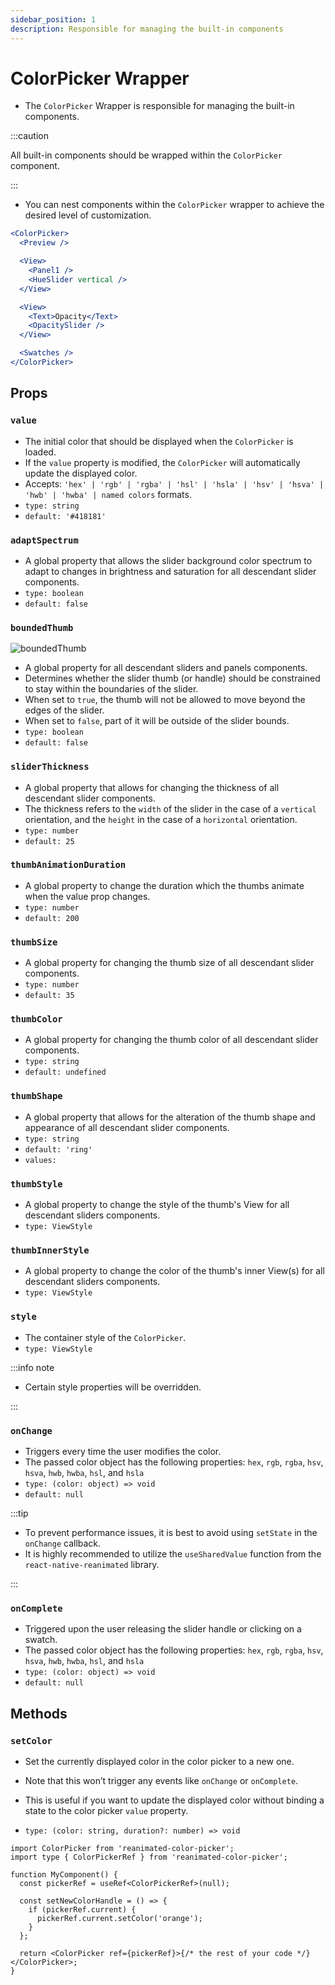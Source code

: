 ```yaml
---
sidebar_position: 1
description: Responsible for managing the built-in components
---
```


# ColorPicker Wrapper

- The `ColorPicker` Wrapper is responsible for managing the built-in components.

:::caution

All built-in components should be wrapped within the `ColorPicker` component.

:::

- You can nest components within the `ColorPicker` wrapper to achieve the desired level of customization.

```jsx
<ColorPicker>
  <Preview />

  <View>
    <Panel1 />
    <HueSlider vertical />
  </View>

  <View>
    <Text>Opacity</Text>
    <OpacitySlider />
  </View>

  <Swatches />
</ColorPicker>
```

## Props

### `value`

- The initial color that should be displayed when the `ColorPicker` is loaded.
- If the `value` property is modified, the `ColorPicker` will automatically update the displayed color.
- Accepts: `'hex' | 'rgb' | 'rgba' | 'hsl' | 'hsla' | 'hsv' | 'hsva' | 'hwb' | 'hwba' | named colors` formats.
- `type: string`
- `default: '#418181'`

### `adaptSpectrum`

- A global property that allows the slider background color spectrum to adapt to changes in brightness and saturation for all descendant slider components.
- `type: boolean`
- `default: false`

### `boundedThumb`

![boundedThumb](../../../images/boundedThumb.png)

- A global property for all descendant sliders and panels components.
- Determines whether the slider thumb (or handle) should be constrained to stay within the boundaries of the slider.
- When set to `true`, the thumb will not be allowed to move beyond the edges of the slider.
- When set to `false`, part of it will be outside of the slider bounds.
- `type: boolean`
- `default: false`

### `sliderThickness`

- A global property that allows for changing the thickness of all descendant slider components.
- The thickness refers to the `width` of the slider in the case of a `vertical` orientation, and the `height` in the case of a `horizontal` orientation.
- `type: number`
- `default: 25`

### `thumbAnimationDuration`

- A global property to change the duration which the thumbs animate when the value prop changes.
- `type: number`
- `default: 200`

### `thumbSize`

- A global property for changing the thumb size of all descendant slider components.
- `type: number`
- `default: 35`

### `thumbColor`

- A global property for changing the thumb color of all descendant slider components.
- `type: string`
- `default: undefined`

### `thumbShape`

- A global property that allows for the alteration of the thumb shape and appearance of all descendant slider components.
- `type: string`
- `default: 'ring'`
- `values:`<shapes/>

### `thumbStyle`

- A global property to change the style of the thumb's View for all descendant sliders components.
- `type: ViewStyle`

### `thumbInnerStyle`

- A global property to change the color of the thumb's inner View(s) for all descendant sliders components.
- `type: ViewStyle`


<RenderThumb />

### `style`

- The container style of the `ColorPicker`.
- `type: ViewStyle`

:::info note

- Certain style properties will be overridden.

:::

### `onChange`

- Triggers every time the user modifies the color.
- The passed color object has the following properties: `hex`, `rgb`, `rgba`, `hsv`, `hsva`, `hwb`, `hwba`, `hsl`, and `hsla`
- `type: (color: object) => void`
- `default: null`

:::tip

- To prevent performance issues, it is best to avoid using `setState` in the `onChange` callback.
- It is highly recommended to utilize the `useSharedValue` function from the `react-native-reanimated` library.

:::

### `onComplete`

- Triggered upon the user releasing the slider handle or clicking on a swatch.
- The passed color object has the following properties: `hex`, `rgb`, `rgba`, `hsv`, `hsva`, `hwb`, `hwba`, `hsl`, and `hsla`
- `type: (color: object) => void`
- `default: null`

## Methods

### `setColor`

- Set the currently displayed color in the color picker to a new one. 
- Note that this won’t trigger any events like `onChange` or `onComplete`.
- This is useful if you want to update the displayed color without binding a state to the color picker `value` property.

- `type: (color: string, duration?: number) => void`

```tsx
import ColorPicker from 'reanimated-color-picker';
import type { ColorPickerRef } from 'reanimated-color-picker';

function MyComponent() {
  const pickerRef = useRef<ColorPickerRef>(null);

  const setNewColorHandle = () => {
    if (pickerRef.current) {
      pickerRef.current.setColor('orange');
    }
  };

  return <ColorPicker ref={pickerRef}>{/* the rest of your code */}</ColorPicker>;
}
```
